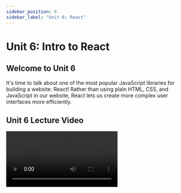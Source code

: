 ```yaml
---
sidebar_position: 6
sidebar_label: "Unit 6: React"
---
```



# Unit 6: Intro to React

## Welcome to Unit 6

It's time to talk about one of the most popular JavaScript libraries for building a website: React! Rather than using plain HTML, CSS, and JavaScript in our website, React lets us create more complex user interfaces more efficiently. 

## Unit 6 Lecture Video
<Video src="https://www.youtube.com/embed/x_J0zAbFx5Y" />

<Video src="https://www.youtube.com/embed/DHjqpvDnNGE" />

<Video src="https://www.youtube.com/embed/Tn6-PIqc4UM" />

## What is React?

React is a JavaScript library to build user interfaces, usually websites. Created by Facebook(Meta?) in 2013, it is continually being developed in the open-source community. 

**React Notable Features**

- **Declarative -**
    
    React makes it painless to create interactive UIs. Design simple views for each state in your application, and React will efficiently update and render just the right components when your data changes.
    
    Declarative views make your code more predictable and easier to debug.
    
- **Component-Based -**
    
    Build encapsulated components that manage their own state, then compose them to make complex UIs.
    
    Since component logic is written in JavaScript instead of templates, you can easily pass rich data through your app and keep state out of the HTML.
    
- **Learn Once, Write Anywhere -**
    
    We don't make assumptions about the rest of your technology stack, so you can develop new features in React without rewriting existing code.
    
    React can also render on the server using Node and power mobile apps using [React Native](https://reactnative.dev/).
    

## JavaScript

We haven't gone much into depth about JavaScript, but good thing is it's very similar to many languages you might have used before (Python, Java). Here's a quick overview of the basics.

### Printing

```jsx
console.log("Hello, World!"); 
// In Web Development, this will actually show up in the developer console. 
// Open the console in Chrome with cmd+alt+j (mac) or ctrl+shift+j (windows)
```

### Variables

Variables are dynamically-typed, meaning, they don't have a type (like in Python). Undefined variables have the value `undefined`. We use `let` and `const` to define variables.

```jsx
let x = 'hello';
let y = 1234;
let z = false;
const pi = '3.14'; //this variable cannot ever be changed.
```

### Loops and Conditionals

JavaScript uses curly brackets `{}`, to denote code blocks for ifs, and loops. 

```jsx
if (i > 5) {
	console.log('i is bigger than 5');
} else if (i >= 3) {
	console.log('i is between 3 and 5');
} else {
	console.log('i is less than 3');
}
for (let x = 0; x < 5; x++) {
	console.log(x);
}
while (true) {
	console.log("repeat");
}
```

### Strings

```jsx
let clubName = 'icssc';
console.log(className); //icssc
className = className.toUpperCase();
console.log(className); //ICSSC
let part = className.substring(1, 4);
console.log(part); //CSS
console.log(className.indexOf('SSC') >= 0); //whether substring appears
```

### Arrays

Arrays are almost exactly the same as they are in Python.

```jsx
var array = ['a', 'b', 'c', 1, 2, 3];
console.log( array[2] ); // "c"
console.log( array.length );// 6
//add item to end of the array
array.push('4');

//combine elements into a string
var str = array.join('-');
console.log(str); //=> "a-b-c-1-2-3-4"

//get index of an element (first occurrence)
var oIndex = array.indexOf('x'); //=> 3
```

### Objects

Similar to Python Dictionaries, these are an unordered set of key-value pairs. Unlike python, you don't need quotes around the keys. 

```jsx
ages = {alice:40, bob:35, charles:13}
things = {num:12, dog:'woof', list:[1,2,3]}

//both of these work!
console.log(ages["alice"]); // 40
console.log(ages.bob); // 35
```

### Functions

Define the `sayHello` function that takes in two parameters, `firstName`, and `lastName`.  In JavaScript, parameters are optional. 

```jsx
function sayHello(firstName, lastName) {
	return "Hello, " + firstName + " " + lastName;
}

console.log(sayHello("Raman", "Gupta")); // Hello, Raman Gupta
console.log(sayHello()); // Hello, undefined undefined

//another way to define a function with =>
let otherSayHello = (firstName, lastName) => {
	return "Hello, " + firstName + " " + lastName;
};
```

### Callback Functions

Functions are objects, and can be passed as arguments to other function calls. 

```jsx
//Iterate through an array
var array = ['a','b','c'];
var printItem = function(item) {
 console.log(item);
}
array.forEach(printItem);
//more common to use anonymous function
array.forEach(function(item) {
 console.log(item);
});
```

If JavaScript is new to you, or you are curious, it might be helpful to check out the official documentation. It has tutorials, examples, and a reference to JavaScript syntax/features. There's so much more that we haven't covered on how JavaScript works. 

[JavaScript Documentation](https://developer.mozilla.org/en-US/docs/Web/JavaScript)

## JSX

Alright, one more small thing before we dive in to React! React uses JavaScript, but more specifically, it's called JSX. This is a syntax extension to JavaScript. 

```jsx'
// an example of JSX
const element = <h1>Hello, world!</h1>;
```

JSX combines our markup language (HTML-like), and our logic (JavaScript). This lets us combine all this into one file and make coding a little easier. How? JSX lets us embed JavaScript expressions with curly brackets `{}`. 

```jsx
const name = 'Raman Gupta';
const element = <h1>Hello, {name}</h1>;
//we can do this in element attributes as well
const imgURL = "./path/to/image.png"
const imgElement = <img src={imgURL} />;
// we use className instead of class to give elements a class
const withClass= <h2 className="example" />;
```

While React doesn't require using JSX, JSX is really helpful as a visual aid, and we will be using it in this lesson.

## React Components

Alright, you've waited long enough. Back to React! React is built upon many components. React Components help us split the UI into smaller, isolated and reusable pieces, each with their own logic and markup. 

Here's an example: 

```jsx
function Welcome(props) {
  return <h1>Hello, {props.name}</h1>;
}

// Example usage: <Welcome name="Mark" />
```

ShoppingList is a **React component class.** A component takes in parameters called `props` (short for “properties”), and returns a hierarchy of views to display. 

React renders elements in the React DOM (or Document Object Model). The DOM is a structured representation of the HTML elements in the web app. It is represented as a tree structure with each node being a UI element in the document. There's a lot more to understand about the DOM, but we won't go into further detail. You can learn more here:

[DOM (Document Object Model) - GeeksforGeeks](https://www.geeksforgeeks.org/dom-document-object-model/)

### React Elements

This component returns what we want our user to see on their screen. More specifically, the function returns a **React element**. Components are made of a hierarchy of elements. 

- The above example really looks like this (Beware, the code is not pretty):
    
    ```jsx
    React.createElement("div", {
      className: "shopping-list"
    }, React.createElement("h1", null, "Shopping List for ", props.name), 
    	 React.createElement("ul", null, 
    			React.createElement("li", null, "Instagram"), 
    			React.createElement("li", null, "WhatsApp"), 
    			React.createElement("li", null, "Oculus")
    		)
    );
    ```
    

It doesn't look that nice, so we will stick with using JSX. 

### Defining a Component

There are 2 main ways you define a component: 

- JavaScript Function
    
    ```jsx
    function Welcome(props) {
      return <h1>Hello, {props.name}</h1>;
    }
    ```
    
- An ES6 class
    
    ```jsx
    class Welcome extends React.Component {
      render() {
        return <h1>Hello, {this.props.name}</h1>;
      }
    }
    ```
    

Both of these are the exact same in React. Once a component is defined, these can be used as its own element. 

```jsx
function Welcome(props) {
  return <h1>Hello, {props.name}</h1>;
}

function App() {
  return (
    <div>
      <Welcome name="Sara" />
      <Welcome name="Cahal" />
      <Welcome name="Edite" />
    </div>
  );
}

ReactDOM.render(
  <App />,
  document.getElementById('root')
);
```

In modern React, we will use functions to define components, and other methods called `Hooks` , which let us use more React features. More on this later. 

### Props

In a lot of the previous examples, you have seen `props` a lot, but what are props? Props lets us pass data between components. 

When we write something like this below, we are passing data to the `Welcome` component. 

```jsx
<Welcome name="Sara" />
```

In this instance of the `Welcome` component, it can access this data using the `props` variable. Props are treated exactly like attributes of an element in HTML. You can pass in as many as you want. 

```jsx
<Welcome name="Sara" title="Ms." />
//In the component the props object would look like this:
props = {
	"name": "Sara",
	"title": "Ms."
}
//We can use props like this
function Welcome(props) {
  return <h1>Hello, {props.name}</h1>;
}
```

> Props are read-only. In a component declaration, you can never modify its own props.
> 

## Hooks

Hooks are a new addition to React, and let us use React features without defining a class. Instead of defining components as a React class, we will be defining them as functions, and using Hooks to access the React state and lifecycle features of a component.

### What is a Hook?

A Hook is a special function that lets you “hook into” React features. For example, `useState` is a Hook that lets you add React state to function components. 

### State Hook

When data changes, you will want to update your component, so that it shows new data. Components keep track of its data through its `state` variable. The `state` is very similar to props, but it is private to the component, and can only be controlled by the component. 

We can use this simple class as an example. 

```jsx
import React, { useState } from 'react';

function Example() {
  // Declare a new state variable, which we'll call "count"
  const [count, setCount] = useState(0);

  return (
      <div>        
          <h1>Hello, world!</h1>
          <h2>The counter is at {count}.</h2>
          <button onClick={() => setCount(count + 1)}>
		        Increment!
		      </button>
      </div>
    );
}
```

There's a lot going on here, so let's break it up:

1. `useState` is a Hook, that we call inside a function Component to give it a local state. A state lets us preserve these values after the function call ends. 
    1. We pass in an argument to initialize the state, which is `0`. 
    2. `useState` returns a pair: the current state value `count`, and a function that lets you update the state to a new value `setCount`
        1. We use syntax called “array destructuring”. Also in python, this lets us set variables to individual items in an array.
2. For the function component we return the markup for the component. Notice the use of curly brackets around our JavaScript.
    1. In `<h2>`, we refer to our state variable to display the current count: `count`
    2. In `<button>`, we attach the function call `() => setCount(count + 1)}` so when the button is clicked, the `setCount` is called, updating our State, and re-rendering our component. 
    3. There is some wonky syntax we are using. We are defining an arrow `=>` function that takes in no parameters, and in the function body we call `setCount(count + 1)}`.

> Note that `count` is a const, so we cannot do something like `count = 5`
> 

We can also declare multiple state variables

```jsx
// Declare multiple state variables!
const [age, setAge] = useState(42);
const [fruit, setFruit] = useState('banana');
const [todos, setTodos] = useState([{ text: 'Learn Hooks' }]);
```

### Effect Hook

The Effect Hook lets us perform side effects after our function component is rendered. `useEffect` tells React to call the function passed to it, after every time the component is rendered. 

```jsx
import React, { useState, useEffect } from 'react';

function Example() {
  const [count, setCount] = useState(0);

	useEffect(() => {
    document.title = `You clicked ${count} times`;
  });

  return (
      <div>        
          <h1>Hello, world!</h1>
          <h2>The counter is at {count}.</h2>
          <button onClick={() => setCount(count + 1)}>
		        Increment!
		      </button>
      </div>
    );
}
```

In this example, we pass to `useEffect` a function that sets the document title. We can also access the state variables in this function, because we define it inside our function component.

### Rules for Hooks

- Always use hooks at the top level. Don't call them inside nested functions, loops, or conditionals. If you want to use a conditional, place it inside the function.
- Only call Hooks from React function components.

There are many more hooks that you can use in React. Check them out in the official documentation.

[Hooks API Reference - React](https://reactjs.org/docs/hooks-reference.html)

## More Cool Features of React

### Conditional Rendering

We can choose to render a component/element based on a condition. Here, we only display the message, if `unreadMessages.length > 0`. 

```jsx
function Mailbox(props) {
  const unreadMessages = props.unreadMessages;
  return (
    <div>
      <h1>Hello!</h1>
      {unreadMessages.length > 0 &&
        <h2>
          You have {unreadMessages.length} unread messages.
        </h2>
      }
    </div>
  );
}
```

### Rendering Multiple Components with Lists

We can render multiple elements by iterating through arrays. This is a basic List Component. 

```jsx
function NumberList(props) {
  const numbers = props.numbers;
  const listItems = numbers.map((number) =>
    <li key={number.toString()}>
      {number}
    </li>
  );
  return (
		<ul>
      {numbers.map((number) =>
        <li key={number.toString()}>
		      {number}
		    </li>
      )}
    </ul>
  );
}
```

You'll notice that each list item has an attribute `key`. Keys are helpful for React to identify which items have changed, been added, or been removed. These should be unique identifiers for each item.

### Styling with React

To add CSS styling in React, we just have to add a line at the top to import our CSS files. Remember in JSX, we use `className`, to give an element a class. 

```jsx
import "./Example.css"

function Example(props) {
    return (
        <h1 className="example">
            Hello, world!
        </h1>
    )
}
```

## Setting up React

We will be using `nvm` to install Node. Nvm makes it easier to jump between versions of node, which you will need for some projects. 

Open up your terminal and run this command. 

```bash
curl -o- https://raw.githubusercontent.com/nvm-sh/nvm/v0.39.1/install.sh | bash
```

Close and re-open your terminal, and nvm will be installed. 

We will be using version 16.13.2 of node so run these commands. 

```bash
nvm install node
nvm install v16.13.2
```

You can check node is installed with this command. 

```bash
node --version
```

Now that node is installed, it also comes with `npm` a package manager for node. `npx` is a package runner that is pre-bundled with `npm`. We use `npx` to create our first react app. 

Navigate to a directory where you want to create your project. Then, run the command: 

```bash
npx create-react-app my-app
```

`my-app` is the name of your app, and can be set to anything you want.

This will run some scripts, and eventually finish creating your folder `my-app`. Change into your project folder and run:

```bash
npm start
```

This will run the react app, and you will be able to see it in your browser. It will open automatically in your default browser and you will be able to see the base React project. If it doesn't open up, scroll up in your terminal, and it will tell you the URL you can find the react app at. Mine is **http://localhost:3000**

![Untitled](https://s3-us-west-2.amazonaws.com/secure.notion-static.com/8f6ba7f9-1638-40d0-81e7-5d2d83c07256/Untitled.png)

## Deploying React to GitHub Pages

We can also share our new React website with GitHub Pages as well! This is a little less straightforward, since we are using React. We are going to have to install `gh-pages` , a node module that lets us publish to GitHub pages. 

```bash
npm install gh-pages --save-dev
```

In our React project, open `package.json`. Add this property:

```json
“homepage”: “https://<your-github-username>.github.io/repository-name”.
```

Under `scripts` in your `package.json`, add this as well 

```json
"predeploy": "npm run build",
"deploy": "gh-pages -d build"
```

Then, you can run, and it will deploy your app to the url above. Anytime you make changes, you just have to run this command, and it will automatically deploy the changes to your website!

```bash
npm run deploy
```

## Assignment

This week, we will be making a website showing off our favorite UCI classes. There will be a text input field to type in a class, and an add button, to add a new class to our list!

**Required Tasks**

-   Create a GitHub Repo of your project
-   Create a Home Component
    -   Has a Form with a text input and submit button
    -   Change state on typing input
    -   Add a Class when submitting form
    -   Styled with CSS
-   Create a Class Component
    -   Uses props
    -   Styled with CSS
-   Deploy your website to GitHub Pages

**Optional Stretch Goals**

-   Use Flexbox to style your website!
-   Change the Page Title

### Due Date

Monday, May 9th at 11:59pm

### Submission

Complete the [Google Form](https://forms.gle/ufBweAsXoBxsDwhm8)

<iframe src="https://forms.gle/ufBweAsXoBxsDwhm8" width="100%" height="1500" frameborder="0" marginheight="0" marginwidth="0">Loading…</iframe>


## External Resources

JavaScript

- [https://developer.mozilla.org/en-US/docs/Web/JavaScript](https://developer.mozilla.org/en-US/docs/Web/JavaScript)
- [https://www.w3schools.com/js/default.asp](https://www.w3schools.com/js/default.asp)

React has a lot of resources on its own website, that are really useful

- [https://reactjs.org/tutorial/tutorial.html](https://reactjs.org/tutorial/tutorial.html)
- [https://reactjs.org/docs/hello-world.html](https://reactjs.org/docs/hello-world.html)
- [https://reactjs.org/docs/hooks-reference.html](https://reactjs.org/docs/hooks-reference.html)

A very cool React Tutorial

- [https://react-tutorial.app/app.html](https://react-tutorial.app/app.html)
- [https://learnjavascript.online/app.html](https://learnjavascript.online/app.html) (They have a JavaScript one too!)